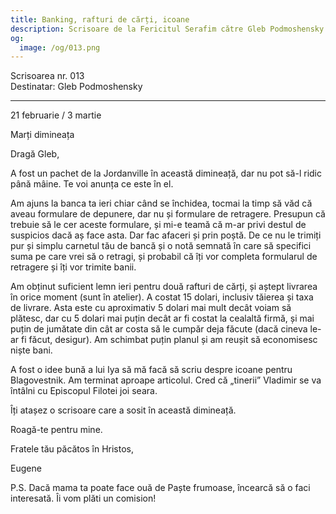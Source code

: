 ```yaml
---
title: Banking, rafturi de cărți, icoane
description: Scrisoare de la Fericitul Serafim către Gleb Podmoshensky.
og:
  image: /og/013.png
---
```


<div style={{textAlign:'right', fontFamily:'monospace'}}>Scrisoarea nr. 013</div>
<div style={{textAlign:'left', fontFamily:'monospace'}}>Destinatar: Gleb Podmoshensky</div>

---

21 februarie / 3 martie

Marți dimineața

Dragă Gleb,

A fost un pachet de la Jordanville în această dimineață, dar nu pot să-l ridic până mâine. Te voi anunța ce este în el.

Am ajuns la banca ta ieri chiar când se închidea, tocmai la timp să văd că aveau formulare de depunere, dar nu și formulare de retragere. Presupun că trebuie să le cer aceste formulare, și mi-e teamă că m-ar privi destul de suspicios dacă aș face asta. Dar fac afaceri și prin poștă. De ce nu le trimiți pur și simplu carnetul tău de bancă și o notă semnată în care să specifici suma pe care vrei să o retragi, și probabil că îți vor completa formularul de retragere și îți vor trimite banii.

Am obținut suficient lemn ieri pentru două rafturi de cărți, și aștept livrarea în orice moment (sunt în atelier). A costat 15 dolari, inclusiv tăierea și taxa de livrare. Asta este cu aproximativ 5 dolari mai mult decât voiam să plătesc, dar cu 5 dolari mai puțin decât ar fi costat la cealaltă firmă, și mai puțin de jumătate din cât ar costa să le cumpăr deja făcute (dacă cineva le-ar fi făcut, desigur). Am schimbat puțin planul și am reușit să economisesc niște bani.

A fost o idee bună a lui Iya să mă facă să scriu despre icoane pentru Blagovestnik. Am terminat aproape articolul. Cred că „tinerii” Vladimir se va întâlni cu Episcopul Filotei joi seara.

Îți atașez o scrisoare care a sosit în această dimineață.

Roagă-te pentru mine.

Fratele tău păcătos în Hristos,

Eugene

P.S. Dacă mama ta poate face ouă de Paște frumoase, încearcă să o faci interesată. Îi vom plăti un comision!
